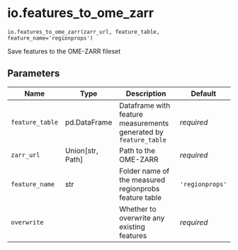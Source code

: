 # io.features_to_ome_zarr { #operetta_compose.io.features_to_ome_zarr }

`io.features_to_ome_zarr(zarr_url, feature_table, feature_name='regionprops')`

Save features to the OME-ZARR fileset

## Parameters

| Name            | Type               | Description                                                      | Default         |
|-----------------|--------------------|------------------------------------------------------------------|-----------------|
| `feature_table` | pd.DataFrame       | Dataframe with feature measurements generated by `feature_table` | _required_      |
| `zarr_url`      | Union\[str, Path\] | Path to the OME-ZARR                                             | _required_      |
| `feature_name`  | str                | Folder name of the measured regionprobs feature table            | `'regionprops'` |
| `overwrite`     |                    | Whether to overwrite any existing features                       | _required_      |
